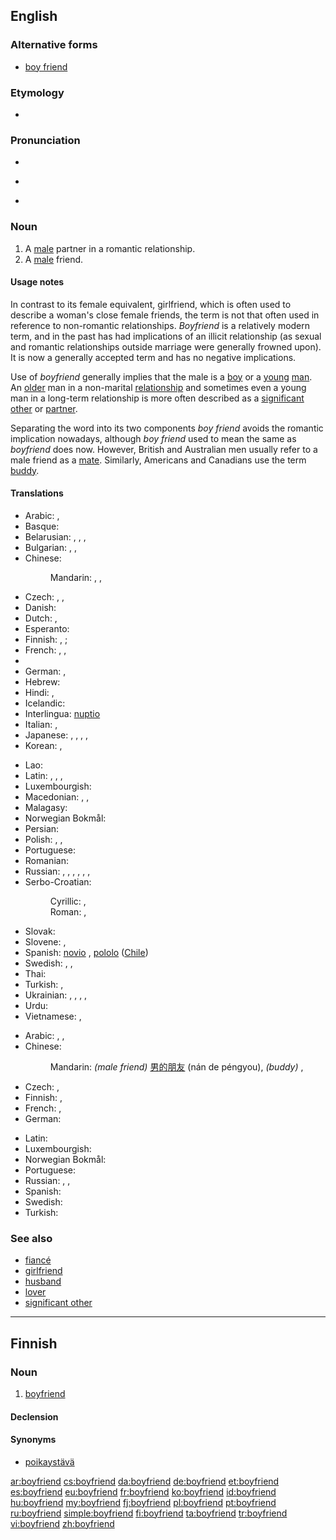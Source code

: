 ==English==

===Alternative forms===
* [[boy friend]] {{qualifier|dated}}

===Etymology===
* {{compound|boy|friend}}

===Pronunciation===
* {{IPA|/ˈbɔɪ.ˌfrɛnd/|lang=en}}
* {{a|US}} {{IPA|/ˈbɔɪ.ˌfrɛnd/|/ˈbɔɪ.ˌfrɪnd/}}
* {{audio|En-us-boyfriend.ogg|Audio (US)}}

===Noun===
{{en-noun}}

# A [[male]] partner in a romantic relationship.
# A [[male]] friend.

====Usage notes====
In contrast to its female equivalent, girlfriend, which is often used to describe a woman's close female friends, the term is not that often used in reference to non-romantic relationships. ''Boyfriend'' is a relatively modern term, and in the past has had implications of an illicit relationship (as sexual and romantic relationships outside marriage were generally frowned upon). It is now a generally accepted term and has no negative implications.

Use of ''boyfriend'' generally implies that the male is a [[boy]] or a [[young]] [[man]]. An [[old]]er man in a non-marital [[relationship]] and sometimes even a young man in a long-term relationship is more often described as a [[significant other]] or [[partner]].

Separating the word into its two components ''boy friend'' avoids the romantic implication nowadays, although ''boy friend'' used to mean the same as ''boyfriend'' does now. However, British and Australian men usually refer to a male friend as a [[mate]]. Similarly, Americans and Canadians use the term [[buddy]].

====Translations====
{{trans-top|male partner in a romantic relationship.}}
* Arabic: {{t|ar|خليل|m|tr=xalīl}},  {{t|ar|رفيق|m|tr=rafīq}}
* Basque: {{t|eu|mutil-lagun}}
* Belarusian: {{t|be|каханак|m|tr=kaxának|sc=Cyrl}}, {{t|be|хлопец|m|tr=xlópec|sc=Cyrl}}, {{t|be|сябар|m|tr=sjábar|sc=Cyrl}}, {{t|be|прыяцель|m|tr=pryjácel’|sc=Cyrl}}
* Bulgarian: {{t+|bg|гадже|n|tr=gádže}} {{qualifier|boyfriend or girlfriend}}, {{t|bg|приятел|m|tr=prijátel|sc=Cyrl}}, {{t|bg|момче|n|tr=momčé|sc=Cyrl}}
* Chinese:
*: Mandarin: {{t-|cmn|男朋友|tr=nánpéngyou|sc=Hani}},  {{qualifier|boyfriend or [[girlfriend]]}} {{t|cmn|對象|sc=Hani}}, {{t|cmn|对象|tr=duìxiàng|sc=Hani}}
* Czech: {{t|cs|přítel|m}}, {{t|cs|kluk|m}}, {{t|cs|milenec|m}}
* Danish: {{t|da|kæreste}}
* Dutch: {{t+|nl|vriend|m}}, {{t+|nl|lief|n}}
* Esperanto: {{t-|eo|koramiko|xs=Esperanto}}
* Finnish: {{t+|fi|poikaystävä}}, {{t|fi|poikakaveri}} {{qualifier|boy}}; {{t+|fi|miesystävä}} {{qualifier|adult}}
* French: {{t+|fr|chum|m}} {{qualifier|Quebec}}, {{t+|fr|copain|m}}, {{t+|fr|petit ami|m}}
* {{trreq|Georgian}}
* German: {{t+|de|Freund|m}}, {{t|de|Boyfriend|m}}
* Hebrew: {{t+|he|חבר|m|tr=khaver}}
* Hindi: {{t|hi|बॉयफ़्रेंड|m|tr=boyfreṇḍ|sc=Deva}}, {{t|hi|बॉयफ्रेंड|m|tr=boyfreṇḍ, boyphreṇḍ|sc=Deva}}
* Icelandic: {{t+|is|kærasti|m}}
* Interlingua: [[nuptio]]
* Italian: {{t+|it|ragazzo|m}}, {{t+|it|fidanzato|m}}
* Japanese: {{t-|ja|カレ|tr=kare}}<!--Don't remove! it's correct. by User:Carl Daniels-->,  {{t+|ja|彼|tr=[[かれ]], [[kare]]}} {{qualifier|it has two meanings, a fiance and he(pronoun).}}, {{t-|ja|彼氏|tr=[[かれし]], [[kareshi]]}}, {{t-|ja|カレシ|tr=kareshi}} <!--Don't remove! it's correct. by User:Carl Daniels --> , {{t-|ja|ボーイフレンド|tr=bōifurendo}}
* Korean: {{t|ko|남자친구|tr=namja-chingu|sc=Hang}}, {{t|ko|보이프렌드|tr=boipeurendeu|sc=Kore}}
{{trans-mid}}
* Lao: {{t-|lo|ຜູ້ບ່າວ|tr=phuu-baao|sc=Laoo|xs=Lao}}
* Latin: {{t|la|amans}}, {{t|la|amator}}, {{t|la|amiculus}}, {{t|la|amicus}}
* Luxembourgish: {{t|lb|Frënd|m}}
* Macedonian: {{t|mk|момче|n|tr=mómče|sc=Cyrl}}, {{t|mk|дечко|m|tr=déčko|sc=Cyrl}}, {{t|mk|пријател|m|tr=prijatel|sc=Cyrl}}
* Malagasy: {{t|mg|sipa}}
* Norwegian Bokmål: {{tø|nb|kjæreste|m}}
* Persian: {{t|fa|دوست‌پسر|tr=dust-pesar|sc=fa-Arab}}
* Polish: {{t+|pl|chłopak|m}}, {{qualifier|colloquial, boyfriend or girlfriend}} {{t|pl|sympatia|f}}, {{t|pl|przyjaciel|m}}
* Portuguese: {{t+|pt|namorado|m}}
* Romanian: {{t+|ro|prieten|m}}
* Russian: {{t+|ru|кавалер|m|tr=kavalér}}, {{t+|ru|друг|m|tr=drug}}, {{t+|ru|парень|m|tr=páren’}}, {{t+|ru|возлюбленный|m|tr=vozljúblennyj}}, {{t+|ru|бойфренд|m|tr=bojfrɛ́nd}},  {{t|ru|ухажёр|m|tr=uxažór}}, {{t|ru|приятель|m|tr=prijátel’|sc=Cyrl}}
* Serbo-Croatian:
*: Cyrillic: {{t|sh|дечко|m}}, {{t|sh|пријатељ|m}}
*: Roman: {{t|sh|dečko|m}}, {{t|sh|prijatelj|m}}
* Slovak: {{t|sk|priateľ|m}}
* Slovene: {{t|sl|fant|m}}, {{t|sl|prijatelj|m}}
* Spanish: [[novio]] {{m}}, [[pololo]] {{m}} ([[Chile]])
* Swedish: {{t+|sv|pojkvän}}, {{t+|sv|kille}}, {{t|sv|käraste|c}}
* Thai: {{t|th|แฟน|tr=faen|sc=Thai}} {{qualifier|boyfriend or girlfriend}}
* Turkish: {{t|tr|erkek arkadaş}}, {{t|tr|sevgili}}
* Ukrainian: {{t|uk|коханий|m|tr=koxányj|sc=Cyrl}}, {{t|uk|парубок|m|tr=párubok|sc=Cyrl}}, {{t|uk|хлопець|m|tr=xlópec’|sc=Cyrl}}, {{t|uk|друг|m|tr=druh|sc=Cyrl}}, {{t|uk|приятель|m|tr=pryjátel’|sc=Cyrl}}
* Urdu: {{t|ur|بوایفرینڈ|m|tr=boyfreṇḍ|sc=ur-Arab}}
* Vietnamese: {{t|vi|bạn trai|xs=Vietnamese}}, {{qualifier|also girlfriend; lover}} {{t|vi|người yêu}}
{{trans-bottom}}

{{trans-top|male friend}}
* Arabic: {{t-|ar|صديق|m|tr=ṣadīq}}, {{t|ar|رفيق|m|tr=rafīq}}, {{t|ar|زميل|m|tr=zamīl}}
* Chinese:
*: Mandarin: ''(male friend)'' [[男]][[的]][[朋友]] (nán de péngyou), ''(buddy)'' {{t-|cmn|哥們兒|sc=Hani}}, {{t-|cmn|哥们儿|tr=gēmenr|sc=Hani}}
* Czech: {{t|cs|přítel|m}}, {{t|cs|kamarád|m}}
* Finnish: {{t+|fi|kaveri}}, {{t+|fi|ystävä}}
* French: {{t+|fr|ami|m}}, {{t+|fr|copain|m}}
* German: {{t+|de|Freund|m}}
{{trans-mid}}
* Latin: {{t|la|amicus|m}}
* Luxembourgish: {{t|lb|Frënd|m}}
* Norwegian Bokmål: {{tø|nb|venn|m}}
* Portuguese: {{t|pt|amigo|m}}
* Russian: {{t+|ru|друг|m|tr=drug}}, {{t+|ru|приятель|m|tr=prijátel’}}, {{t+|ru|товарищ|m|tr=továrišč}}
* Spanish: {{t+|es|amigo|m}}
* Swedish: {{t|sv|killkompis|c}}
* Turkish: {{t+|tr|arkadaş}}
{{trans-bottom}}

===See also===
* [[fiancé]]
* [[girlfriend]]
* [[husband]]
* [[lover]]
* [[significant other]]

----

==Finnish==

===Noun===
{{fi-noun}}

# [[#English|boyfriend]]

====Declension====
{{fi-decl-risti|boyfriend|||ä}}

====Synonyms====
* [[poikaystävä]]

[[ar:boyfriend]]
[[cs:boyfriend]]
[[da:boyfriend]]
[[de:boyfriend]]
[[et:boyfriend]]
[[es:boyfriend]]
[[eu:boyfriend]]
[[fr:boyfriend]]
[[ko:boyfriend]]
[[id:boyfriend]]
[[hu:boyfriend]]
[[my:boyfriend]]
[[fj:boyfriend]]
[[pl:boyfriend]]
[[pt:boyfriend]]
[[ru:boyfriend]]
[[simple:boyfriend]]
[[fi:boyfriend]]
[[ta:boyfriend]]
[[tr:boyfriend]]
[[vi:boyfriend]]
[[zh:boyfriend]]